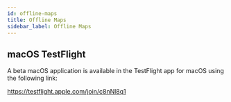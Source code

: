 ```yaml
---
id: offline-maps
title: Offline Maps
sidebar_label: Offline Maps
---
```



## macOS TestFlight

A beta macOS application is available in the TestFlight app for macOS using the following link:

https://testflight.apple.com/join/c8nNl8q1